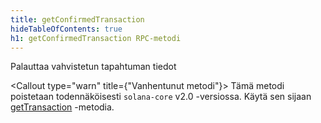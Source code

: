 ```yaml
---
title: getConfirmedTransaction
hideTableOfContents: true
h1: getConfirmedTransaction RPC-metodi
---
```


Palauttaa vahvistetun tapahtuman tiedot

<Callout type="warn" title={"Vanhentunut metodi"}>
  Tämä metodi poistetaan todennäköisesti `solana-core` v2.0 -versiossa. Käytä
  sen sijaan [getTransaction](/docs/rpc/http/gettransaction) -metodia.
</Callout>
